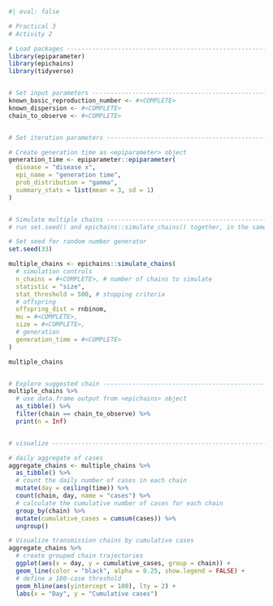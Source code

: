 
```r
#| eval: false

# Practical 3
# Activity 2

# Load packages -----------------------------------------------------------
library(epiparameter)
library(epichains)
library(tidyverse)


# Set input parameters ---------------------------------------------------
known_basic_reproduction_number <- #<COMPLETE>
known_dispersion <- #<COMPLETE>
chain_to_observe <- #<COMPLETE>


# Set iteration parameters -----------------------------------------------

# Create generation time as <epiparameter> object
generation_time <- epiparameter::epiparameter(
  disease = "disease x",
  epi_name = "generation time",
  prob_distribution = "gamma",
  summary_stats = list(mean = 3, sd = 1)
)


# Simulate multiple chains -----------------------------------------------
# run set.seed() and epichains::simulate_chains() together, in the same run

# Set seed for random number generator
set.seed(33)

multiple_chains <- epichains::simulate_chains(
  # simulation controls
  n_chains = #<COMPLETE>, # number of chains to simulate
  statistic = "size",
  stat_threshold = 500, # stopping criteria
  # offspring
  offspring_dist = rnbinom,
  mu = #<COMPLETE>,
  size = #<COMPLETE>,
  # generation
  generation_time = #<COMPLETE>
)

multiple_chains


# Explore suggested chain ------------------------------------------------
multiple_chains %>%
  # use data.frame output from <epichains> object
  as_tibble() %>%
  filter(chain == chain_to_observe) %>%
  print(n = Inf)


# visualize ---------------------------------------------------------------

# daily aggregate of cases
aggregate_chains <- multiple_chains %>%
  as_tibble() %>%
  # count the daily number of cases in each chain
  mutate(day = ceiling(time)) %>%
  count(chain, day, name = "cases") %>%
  # calculate the cumulative number of cases for each chain
  group_by(chain) %>%
  mutate(cumulative_cases = cumsum(cases)) %>%
  ungroup()

# Visualize transmission chains by cumulative cases
aggregate_chains %>%
  # create grouped chain trajectories
  ggplot(aes(x = day, y = cumulative_cases, group = chain)) +
  geom_line(color = "black", alpha = 0.25, show.legend = FALSE) +
  # define a 100-case threshold
  geom_hline(aes(yintercept = 100), lty = 2) +
  labs(x = "Day", y = "Cumulative cases")
```